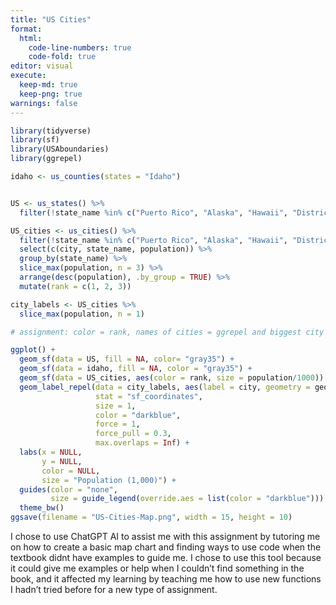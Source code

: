 ```yaml
---
title: "US Cities"
format: 
  html:
    code-line-numbers: true
    code-fold: true
editor: visual
execute: 
  keep-md: true
  keep-png: true
warnings: false
---
```


```r
library(tidyverse)
library(sf)
library(USAboundaries)
library(ggrepel)

```

```r
idaho <- us_counties(states = "Idaho")


US <- us_states() %>% 
  filter(!state_name %in% c("Puerto Rico", "Alaska", "Hawaii", "District of Columbia"))

US_cities <- us_cities() %>%
  filter(!state_name %in% c("Puerto Rico", "Alaska", "Hawaii", "District of Columbia")) %>% 
  select(c(city, state_name, population)) %>% 
  group_by(state_name) %>% 
  slice_max(population, n = 3) %>% 
  arrange(desc(population), .by_group = TRUE) %>% 
  mutate(rank = c(1, 2, 3))

city_labels <- US_cities %>% 
  slice_max(population, n = 1)

# assignment: color = rank, names of cities = ggrepel and biggest city labelled

```


```r

ggplot() + 
  geom_sf(data = US, fill = NA, color= "gray35") +
  geom_sf(data = idaho, fill = NA, color = "gray35") +
  geom_sf(data = US_cities, aes(color = rank, size = population/1000)) +
  geom_label_repel(data = city_labels, aes(label = city, geometry = geometry),
                   stat = "sf_coordinates", 
                   size = 1, 
                   color = "darkblue",
                   force = 1,
                   force_pull = 0.3,
                   max.overlaps = Inf) +
  labs(x = NULL,
       y = NULL,
       color = NULL,
       size = "Population (1,000)") +
  guides(color = "none",
         size = guide_legend(override.aes = list(color = "darkblue"))) +
  theme_bw()
ggsave(filename = "US-Cities-Map.png", width = 15, height = 10)

```

I chose to use ChatGPT AI to assist me with this assignment by tutoring me on how to create a basic map chart and finding ways to use code when the textbook didnt have examples to guide me. I chose to use this tool because it could give me examples or help when I couldn't find something in the book, and it affected my learning by teaching me how to use new functions I hadn't tried before for a new type of assignment.

